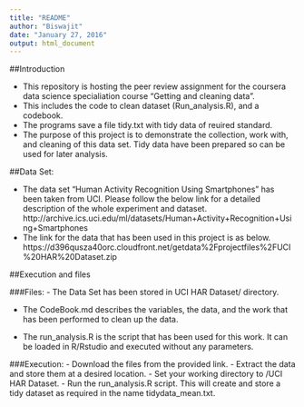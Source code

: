 ```yaml
---
title: "README"
author: "Biswajit"
date: "January 27, 2016"
output: html_document
---
```


##Introduction

- This repository is hosting the peer review assignment for the coursera data science specialiation course "Getting and cleaning data". 
- This includes the code  to clean dataset (Run_analysis.R), and a codebook.
- The programs save a file tidy.txt with tidy data of reuired standard.
- The purpose of this project is to demonstrate the collection, work with, and cleaning of this data set. Tidy data have been prepared so can be used for later analysis.

##Data Set:

- The data set "Human Activity Recognition Using Smartphones" has been taken from UCI. Please follow the below link for a detailed description of the whole experiment and dataset. 
      http://archive.ics.uci.edu/ml/datasets/Human+Activity+Recognition+Using+Smartphones 
- The link for the data that has been used in this project is as below. 
      https://d396qusza40orc.cloudfront.net/getdata%2Fprojectfiles%2FUCI%20HAR%20Dataset.zip 

##Execution and files

###Files:
- The Data Set has been stored in UCI HAR Dataset/ directory.

- The CodeBook.md describes the variables, the data, and the work that has been performed to clean up the data.

- The run_analysis.R is the script that has been used for this work. It can be loaded in R/Rstudio and executed without any parameters.

###Execution:
- Download the files from the provided link. 
- Extract the data and store them at a desired location. 
- Set your working directory to /UCI HAR Dataset.
- Run the run_analysis.R script. This will create and store a tidy dataset as required in the name             tidydata_mean.txt.